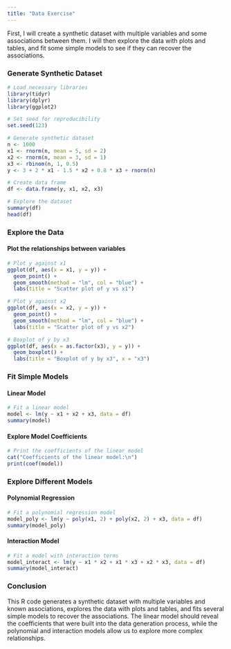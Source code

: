 ```yaml
---
title: "Data Exercise"
---
```


First, I will create a synthetic dataset with multiple variables and some associations between them. I will then explore the data with plots and tables, and fit some simple models to see if they can recover the associations.

### Generate Synthetic Dataset

```r
# Load necessary libraries
library(tidyr)
library(dplyr)
library(ggplot2)

# Set seed for reproducibility
set.seed(123)

# Generate synthetic dataset
n <- 1000
x1 <- rnorm(n, mean = 5, sd = 2)
x2 <- rnorm(n, mean = 3, sd = 1)
x3 <- rbinom(n, 1, 0.5)
y <- 3 + 2 * x1 - 1.5 * x2 + 0.8 * x3 + rnorm(n)

# Create data frame
df <- data.frame(y, x1, x2, x3)

# Explore the dataset
summary(df)
head(df)
```

### Explore the Data

#### Plot the relationships between variables

```r
# Plot y against x1
ggplot(df, aes(x = x1, y = y)) +
  geom_point() +
  geom_smooth(method = "lm", col = "blue") +
  labs(title = "Scatter plot of y vs x1")

# Plot y against x2
ggplot(df, aes(x = x2, y = y)) +
  geom_point() +
  geom_smooth(method = "lm", col = "blue") +
  labs(title = "Scatter plot of y vs x2")

# Boxplot of y by x3
ggplot(df, aes(x = as.factor(x3), y = y)) +
  geom_boxplot() +
  labs(title = "Boxplot of y by x3", x = "x3")
```

### Fit Simple Models

#### Linear Model

```r
# Fit a linear model
model <- lm(y ~ x1 + x2 + x3, data = df)
summary(model)
```

#### Explore Model Coefficients

```r
# Print the coefficients of the linear model
cat("Coefficients of the linear model:\n")
print(coef(model))
```

### Explore Different Models

#### Polynomial Regression

```r
# Fit a polynomial regression model
model_poly <- lm(y ~ poly(x1, 2) + poly(x2, 2) + x3, data = df)
summary(model_poly)
```

#### Interaction Model

```r
# Fit a model with interaction terms
model_interact <- lm(y ~ x1 * x2 + x1 * x3 + x2 * x3, data = df)
summary(model_interact)
```

### Conclusion

This R code generates a synthetic dataset with multiple variables and known associations, explores the data with plots and tables, and fits several simple models to recover the associations. The linear model should reveal the coefficients that were built into the data generation process, while the polynomial and interaction models allow us to explore more complex relationships.
